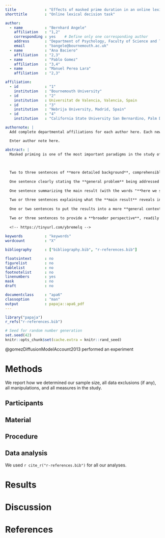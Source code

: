 ```yaml
---
title             : "Effects of masked prime duration in an online lexical decision task"
shorttitle        : "Online lexical decision task"

author: 
  - name          : "Bernhard Angele"
    affiliation   : "1,2"
    corresponding : yes    # Define only one corresponding author
    address       : "Department of Psychology, Faculty of Science and Technology, Talbot Campus, Fern Barrow, Poole BH12 5BB, UK"
    email         : "bangele@bournemouth.ac.uk"
  - name          : "Ana Baciero"
    affiliation   : "2,3"
  - name          : "Pablo Gomez"
    affiliation   : "3,4"
  - name          : "Manuel Perea Lara"
    affiliation   : "2,3"

affiliation:
  - id            : "1"
    institution   : "Bournemouth University"
  - id            : "2"
    institution   : Universitat de Valencia, Valencia, Spain
  - id            : "3"
    institution   : "Nebrija University, Madrid, Spain"
  - id            : "4"
    institution   : "California State University San Bernardino, Palm Desert Campus"

authornote: |
  Add complete departmental affiliations for each author here. Each new line herein must be indented, like this line.

  Enter author note here.

abstract: |
  Masked priming is one of the most important paradigms in the study of visual word recognition and representation.
  
  
  
  Two to three sentences of **more detailed background**, comprehensible  to scientists in related disciplines.
  
  One sentence clearly stating the **general problem** being addressed by  this particular study.
  
  One sentence summarizing the main result (with the words "**here we show**" or their equivalent).
  
  Two or three sentences explaining what the **main result** reveals in direct comparison to what was thought to be the case previously, or how the  main result adds to previous knowledge.
  
  One or two sentences to put the results into a more **general context**.
  
  Two or three sentences to provide a **broader perspective**, readily comprehensible to a scientist in any discipline.
  
  <!-- https://tinyurl.com/ybremelq -->
  
keywords          : "keywords"
wordcount         : "X"

bibliography      : ["bibliography.bib", "r-references.bib"]

floatsintext      : no
figurelist        : no
tablelist         : no
footnotelist      : no
linenumbers       : yes
mask              : no
draft             : no

documentclass     : "apa6"
classoption       : "man"
output            : papaja::apa6_pdf
---
```


```r
library("papaja")
r_refs("r-references.bib")

```

```r
# Seed for random number generation
set.seed(42)
knitr::opts_chunk$set(cache.extra = knitr::rand_seed)
```

@gomezDiffusionModelAccount2013 performed an experiment

# Methods
We report how we determined our sample size, all data exclusions (if any), all manipulations, and all measures in the study. <!-- 21-word solution (Simmons, Nelson & Simonsohn, 2012; retrieved from http://ssrn.com/abstract=2160588) -->

## Participants

## Material

## Procedure

## Data analysis
We used `r cite_r("r-references.bib")` for all our analyses.


# Results

# Discussion


\newpage

# References

\begingroup
\setlength{\parindent}{-0.5in}
\setlength{\leftskip}{0.5in}

<div id="refs" custom-style="Bibliography"></div>
\endgroup

